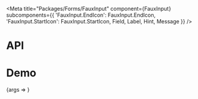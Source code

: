 
<Meta
  title="Packages/Forms/FauxInput"
  component={FauxInput}
  subcomponents={{
    'FauxInput.EndIcon': FauxInput.EndIcon,
    'FauxInput.StartIcon': FauxInput.StartIcon,
    Field,
    Label,
    Hint,
    Message
  }}
/>

# API

<ArgsTable />

# Demo

<Canvas>
  <Story
    name="FauxInput"
    args={{
      children: '',
      hasEndIcon: false,
      hasStartIcon: false,
      ...commonArgs
    }}
    argTypes={{
      /* ensures the `validation` story arg for the `FauxInput` component is not overriden */
      ...{ ...commonArgTypes, validation: {} },
      isEndIconRotated: {
        name: 'isRotated',
        control: 'boolean',
        table: { category: 'FauxInput.EndIcon' }
      },
      isStartIconRotated: {
        name: 'isRotated',
        control: 'boolean',
        table: { category: 'FauxInput.StartIcon' }
      },
      hasStartIcon: { name: 'FauxInput.StartIcon', table: { category: 'Story' } },
      hasEndIcon: { name: 'FauxInput.EndIcon', table: { category: 'Story' } },
      placeholder: { control: 'text' }
    }}
    parameters={{
      design: {
        allowFullscreen: true,
        type: 'figma',
        url: 'https://www.figma.com/file/6g87L4FdKZTA3knt3Rsfdx/Garden?node-id=103%3A20266'
      }
    }}
  >
    {args => <FauxInputStory {...args} />}
  </Story>
</Canvas>
